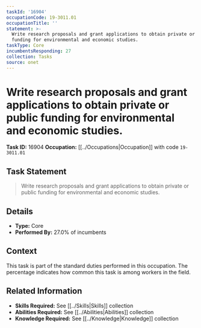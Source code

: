 ```yaml
---
taskId: '16904'
occupationCode: 19-3011.01
occupationTitle: ''
statement: >-
  Write research proposals and grant applications to obtain private or public
  funding for environmental and economic studies.
taskType: Core
incumbentsResponding: 27
collection: Tasks
source: onet
---
```

# Write research proposals and grant applications to obtain private or public funding for environmental and economic studies.

**Task ID:** 16904
**Occupation:** [[../Occupations|Occupation]] with code `19-3011.01`

## Task Statement

> Write research proposals and grant applications to obtain private or public funding for environmental and economic studies.

## Details

- **Type:** Core
- **Performed By:** 27.0% of incumbents

## Context

This task is part of the standard duties performed in this occupation. The percentage indicates how common this task is among workers in the field.

## Related Information

- **Skills Required:** See [[../Skills|Skills]] collection
- **Abilities Required:** See [[../Abilities|Abilities]] collection
- **Knowledge Required:** See [[../Knowledge|Knowledge]] collection

